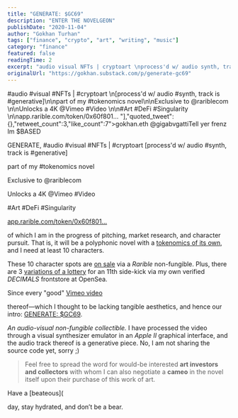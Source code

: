 ```yaml
---
title: "GENERATE: $GC69"
description: "ENTER THE NOVELGEON"
publishDate: "2020-11-04"
author: "Gokhan Turhan"
tags: ["finance", "crypto", "art", "writing", "music"]
category: "finance"
featured: false
readingTime: 2
excerpt: "audio visual NFTs | cryptoart \nprocess'd w/ audio synth, track is generative\n\npart of my tokenomics novel\n\nExclusive to @rariblecom \n\nUnlocks a 4K @Vimeo Video \n\nArt DeFi Singularity..."
originalUrl: "https://gokhan.substack.com/p/generate-gc69"
---
```


#audio #visual #NFTs | #cryptoart \n[process'd w/ audio #synth, track is #generative]\n\npart of my #tokenomics novel\n\nExclusive to @rariblecom \n\nUnlocks a 4K @Vimeo #Video \n\n#Art #DeFi #Singularity \n\napp.rarible.com/token/0x60f801… "],"quoted_tweet":{},"retweet_count":3,"like_count":7">gokhan.eth @gigabvgattiTell yer frenz Im $BASED

GENERATE, #audio #visual #NFTs | #cryptoart
[process'd w/ audio #synth, track is #generative]

part of my #tokenomics novel

Exclusive to @rariblecom

Unlocks a 4K @Vimeo #Video

#Art #DeFi #Singularity

[app.rarible.com/token/0x60f801…](https://app.rarible.com/token/0x60f80121c31a0d46b5279700f9df786054aa5ee5:62435:0x36de990133d36d7e3df9a820aa3ede5a2320de71)

<TwitterEmbed url="https://x.com/i/web/status/1323970331359457280" />

of which I am in the progress of pitching, market research, and character pursuit. That is, it will be a polyphonic novel with a [tokenomics of its own](https://beta.cent.co/goekhanturhan/+fjd8y7), and I need at least 10 characters.

These 10 character spots are [on sale](https://app.rarible.com/token/0xd07dc4262bcdbf85190c01c996b4c06a461d2430:66861:0x36de990133d36d7e3df9a820aa3ede5a2320de71) via a *Rarible* non-fungible. Plus, there are 3 [variations of a lottery](https://opensea.io/assets/0x8ed0086e9ab7d8dea522e58c03bda45c32c77f66/15) for an 11th side-kick via my own verified *DECIMALS* frontstore at OpenSea.

Since every "good" [Vimeo video](https://vimeo.com/128428182)

thereof—which I thought to be lacking tangible aesthetics, and hence our intro: [GENERATE: $GC69](https://app.rarible.com/token/0x60f80121c31a0d46b5279700f9df786054aa5ee5:62435:0x36de990133d36d7e3df9a820aa3ede5a2320de71).

*An audio-visual non-fungible collectible.* I have processed the video through a visual synthesizer emulator in an *Apple II* graphical interface, and the audio track thereof is a generative piece. No, I am not sharing the source code yet, sorry ;)

>
> Feel free to spread the word for would-be interested **art investors and collectors** with whom I can also negotiate a **cameo** in the novel itself upon their purchase of this work of art.
>

Have a [beateous](

<YouTubeEmbed url="https://youtube.com/watch?v=yib6V0WE0EI" />

day, stay hydrated, and don’t be a bear.